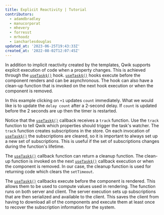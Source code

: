 ```yaml
---
title: Explicit Reactivity | Tutorial
contributors:
  - adamdbradley
  - manucorporat
  - mhevery
  - forresst
  - mrhoodz
  - iancharlesdouglas
updated_at: '2023-06-25T19:43:33Z'
created_at: '2022-08-02T12:07:45Z'
---
```


In addition to implicit reactivity created by the templates, Qwik supports explicit execution of code when a property changes. This is achieved through the [`useTask$()`](/docs/(qwik)/core/tasks/index.mdx#usetask) hook. [`useTask$()`](/docs/(qwik)/core/tasks/index.mdx#usetask) hooks execute before the component renders and can be asynchronous. The hook can also have a clean-up function that is invoked on the next hook execution or when the component is removed.

In this example clicking on `+1` updates `count` immediately. What we would like is to update the `delay count` after a 2-second delay. If `count` is updated before the 2 seconds are up then the timer is restarted.

Notice that the [`useTask$()`](/docs/(qwik)/core/tasks/index.mdx#usetask) callback receives a `track` function. Use the `track` function to tell Qwik which properties should trigger the task's watcher. The `track` function creates subscriptions in the store. On each invocation of [`useTask$()`](/docs/(qwik)/core/tasks/index.mdx#usetask) the subscriptions are cleared, so it is important to always set up a new set of subscriptions. This is useful if the set of subscriptions changes during the function's lifetime.

The [`useTask$()`](/docs/(qwik)/core/tasks/index.mdx#usetask) callback function can return a cleanup function. The clean-up function is invoked on the next [`useTask$()`](/docs/(qwik)/core/tasks/index.mdx#usetask) callback execution or when the component is removed. In our case, the cleanup function is used for returning code which clears the `setTimeout`.

The [`useTask$()`](/docs/(qwik)/core/tasks/index.mdx#usetask) callbacks execute before the component is rendered. This allows them to be used to compute values used in rendering. The function runs on both server and client. The server execution sets up subscriptions that are then serialized and available to the client. This saves the client from having to download all of the components and execute them at least once to recover the subscription information for the system.
